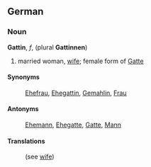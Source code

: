 ==German==
===Noun===
'''Gattin''', ''f'', (plural '''Gattinnen''')
# married woman, [[wife]]; female form of [[Gatte]]

====Synonyms====
: [[Ehefrau]], [[Ehegattin]], [[Gemahlin]], [[Frau]]

====Antonyms====
: [[Ehemann]], [[Ehegatte]], [[Gatte]], [[Mann]]

====Translations====
: (see [[wife]])
